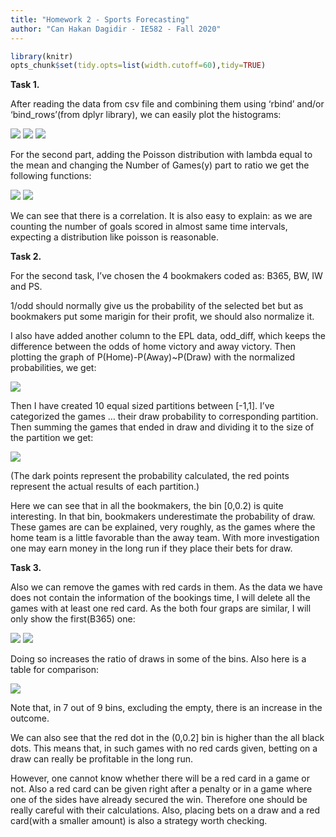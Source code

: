 ```yaml
---
title: "Homework 2 - Sports Forecasting"
author: "Can Hakan Dagidir - IE582 - Fall 2020"
---
```

  ```r
library(knitr)
opts_chunk$set(tidy.opts=list(width.cutoff=60),tidy=TRUE)
```

**Task 1.**

After reading the data from csv file and combining them using 'rbind' and/or 'bind_rows'(from dplyr library), we can easily plot the histograms:

![](task1_1.png) ![](task1_2.png) ![](task1_3.png)

For the second part, adding the Poisson distribution with lambda equal to the mean and changing the Number of Games(y) part to ratio we get the following functions:

![](task1_4.png) ![](task1_5.png)

We can see that there is a correlation. It is also easy to explain: as we are counting the number of goals scored in almost same time intervals, expecting a distribution like poisson is reasonable.

**Task 2.**

For the second task, I've chosen the 4 bookmakers coded as: B365, BW, IW and PS. 

1/odd should normally give us the probability of the selected bet but as bookmakers put some marigin for their profit, we should also normalize it.

I also have added another column to the EPL data, odd_diff, which keeps the difference between the odds of home victory and away victory. Then plotting the graph of P(Home)-P(Away)~P(Draw) with the normalized probabilities, we get:

![](task2_dortlu_bos.png)

Then I have created 10 equal sized partitions between [-1,1]. I've categorized the games ... their draw probability to corresponding partition. Then summing the games that ended in draw and dividing it to the size of the partition we get:

![](task2_dortlu_final.png)

(The dark points represent the probability calculated, the red points represent the actual results of each partition.)


Here we can see that in all the bookmakers, the bin [0,0.2) is quite interesting. In that bin, bookmakers underestimate the probability of draw. These games are can be explained, very roughly, as the games where the home team is a little favorable than the away team. With more investigation one may earn money in the long run if they place their bets for draw.


**Task 3.**

Also we can remove the games with red cards in them. As the data we have does not contain the information of the bookings time, I will delete all the games with at least one red card. As the both four graps are similar, I will only show the first(B365) one:

![](task2_2.png) ![](task3_1.png)

Doing so increases the ratio of draws in some of the bins. Also here is a table for comparison:

![](difference.png)

Note that, in 7 out of 9 bins, excluding the empty, there is an increase in the outcome.

We can also see that the red dot in the (0,0.2] bin is higher than the all black dots. This means that, in such games with no red cards given, betting on a draw can really be profitable in the long run. 

However, one cannot know whether there will be a red card in a game or not. Also a red card can be given right after a penalty or in a game where one of the sides have already secured the win. Therefore one should be really careful with their calculations. Also, placing bets on a draw and a red card(with a smaller amount) is also a strategy worth checking. 